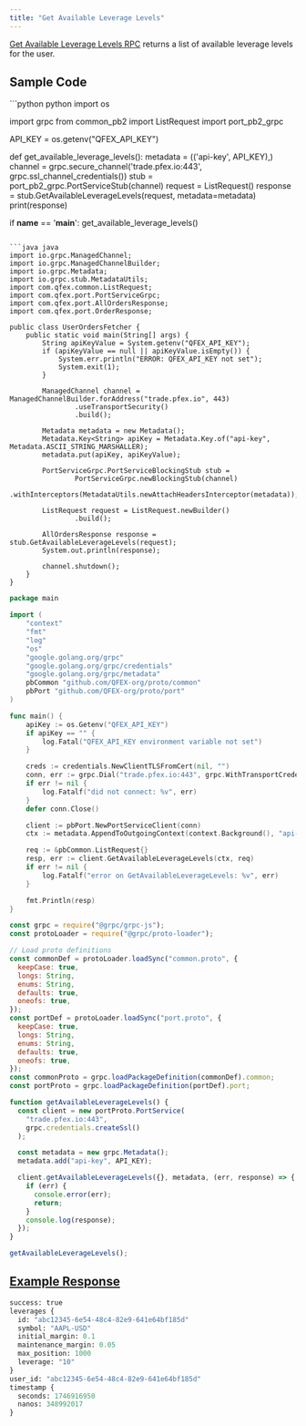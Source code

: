 ```yaml
---
title: "Get Available Leverage Levels"
---
```


[Get Available Leverage Levels RPC](https://github.com/QFEX-org/proto/blob/main/proto/port.proto#L24) returns a list of available leverage levels for the user.

## Sample Code

<CodeGroup>
```python python
import os

import grpc
from common_pb2 import ListRequest
import port_pb2_grpc

API_KEY = os.getenv("QFEX_API_KEY")

def get_available_leverage_levels():
    metadata = (('api-key', API_KEY),)
    channel = grpc.secure_channel('trade.pfex.io:443', grpc.ssl_channel_credentials())
    stub = port_pb2_grpc.PortServiceStub(channel)
    request = ListRequest()
    response = stub.GetAvailableLeverageLevels(request, metadata=metadata)
    print(response)

if __name__ == '__main__':
    get_available_leverage_levels()

```

```java java
import io.grpc.ManagedChannel;
import io.grpc.ManagedChannelBuilder;
import io.grpc.Metadata;
import io.grpc.stub.MetadataUtils;
import com.qfex.common.ListRequest;
import com.qfex.port.PortServiceGrpc;
import com.qfex.port.AllOrdersResponse;
import com.qfex.port.OrderResponse;

public class UserOrdersFetcher {
    public static void main(String[] args) {
        String apiKeyValue = System.getenv("QFEX_API_KEY");
        if (apiKeyValue == null || apiKeyValue.isEmpty()) {
            System.err.println("ERROR: QFEX_API_KEY not set");
            System.exit(1);
        }

        ManagedChannel channel = ManagedChannelBuilder.forAddress("trade.pfex.io", 443)
                .useTransportSecurity()
                .build();

        Metadata metadata = new Metadata();
        Metadata.Key<String> apiKey = Metadata.Key.of("api-key", Metadata.ASCII_STRING_MARSHALLER);
        metadata.put(apiKey, apiKeyValue);

        PortServiceGrpc.PortServiceBlockingStub stub =
                PortServiceGrpc.newBlockingStub(channel)
                        .withInterceptors(MetadataUtils.newAttachHeadersInterceptor(metadata));

        ListRequest request = ListRequest.newBuilder()
                .build();

        AllOrdersResponse response = stub.GetAvailableLeverageLevels(request);
        System.out.println(response);

        channel.shutdown();
    }
}
```

```go go
package main

import (
    "context"
    "fmt"
    "log"
    "os"
    "google.golang.org/grpc"
    "google.golang.org/grpc/credentials"
    "google.golang.org/grpc/metadata"
    pbCommon "github.com/QFEX-org/proto/common"
    pbPort "github.com/QFEX-org/proto/port"
)

func main() {
    apiKey := os.Getenv("QFEX_API_KEY")
    if apiKey == "" {
        log.Fatal("QFEX_API_KEY environment variable not set")
    }

    creds := credentials.NewClientTLSFromCert(nil, "")
    conn, err := grpc.Dial("trade.pfex.io:443", grpc.WithTransportCredentials(creds))
    if err != nil {
        log.Fatalf("did not connect: %v", err)
    }
    defer conn.Close()

    client := pbPort.NewPortServiceClient(conn)
    ctx := metadata.AppendToOutgoingContext(context.Background(), "api-key", apiKey)

    req := &pbCommon.ListRequest{}
    resp, err := client.GetAvailableLeverageLevels(ctx, req)
    if err != nil {
        log.Fatalf("error on GetAvailableLeverageLevels: %v", err)
    }

    fmt.Println(resp)
}
```

```javascript node
const grpc = require("@grpc/grpc-js");
const protoLoader = require("@grpc/proto-loader");

// Load proto definitions
const commonDef = protoLoader.loadSync("common.proto", {
  keepCase: true,
  longs: String,
  enums: String,
  defaults: true,
  oneofs: true,
});
const portDef = protoLoader.loadSync("port.proto", {
  keepCase: true,
  longs: String,
  enums: String,
  defaults: true,
  oneofs: true,
});
const commonProto = grpc.loadPackageDefinition(commonDef).common;
const portProto = grpc.loadPackageDefinition(portDef).port;

function getAvailableLeverageLevels() {
  const client = new portProto.PortService(
    "trade.pfex.io:443",
    grpc.credentials.createSsl()
  );

  const metadata = new grpc.Metadata();
  metadata.add("api-key", API_KEY);

  client.getAvailableLeverageLevels({}, metadata, (err, response) => {
    if (err) {
      console.error(err);
      return;
    }
    console.log(response);
  });
}

getAvailableLeverageLevels();
```

</CodeGroup>

## [Example Response](https://github.com/QFEX-org/proto/blob/main/proto/port.proto#L72)

```proto
success: true
leverages {
  id: "abc12345-6e54-48c4-82e9-641e64bf185d"
  symbol: "AAPL-USD"
  initial_margin: 0.1
  maintenance_margin: 0.05
  max_position: 1000
  leverage: "10"
}
user_id: "abc12345-6e54-48c4-82e9-641e64bf185d"
timestamp {
  seconds: 1746916950
  nanos: 348992017
}
```
